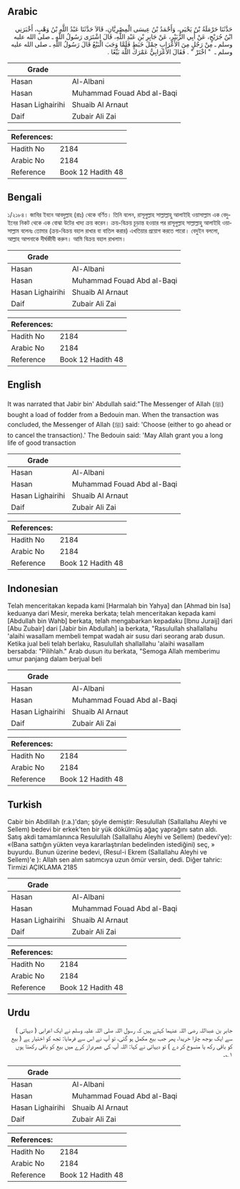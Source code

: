 ## Arabic


<div dir="rtl" lang="ar" style={{fontSize:'larger',backgroundColor:'#f8f9fa',padding:20}}>
حَدَّثَنَا حَرْمَلَةُ بْنُ يَحْيَى، وَأَحْمَدُ بْنُ عِيسَى الْمِصْرِيَّانِ، قَالاَ حَدَّثَنَا عَبْدُ اللَّهِ بْنُ وَهْبٍ، أَخْبَرَنِي ابْنُ جُرَيْجٍ، عَنْ أَبِي الزُّبَيْرِ، عَنْ جَابِرِ بْنِ عَبْدِ اللَّهِ، قَالَ اشْتَرَى رَسُولُ اللَّهِ ـ صلى الله عليه وسلم ـ مِنْ رَجُلٍ مِنَ الأَعْرَابِ حِمْلَ خَبَطٍ فَلَمَّا وَجَبَ الْبَيْعُ قَالَ رَسُولُ اللَّهِ ـ صلى الله عليه وسلم ـ ‏ "‏ اخْتَرْ ‏"‏ ‏.‏ فَقَالَ الأَعْرَابِيُّ عَمْرَكَ اللَّهَ بَيِّعًا ‏.‏
</div>
<div style={{backgroundColor:'#f8f9fa',padding:20, marginBottom: 10}}><table> <thead> <tr> <th>Grade</th> <th></th> </tr> </thead> <tbody> <tr><td>Hasan</td><td>Al-Albani</td></tr><tr><td>Hasan</td><td>Muhammad Fouad Abd al-Baqi</td></tr><tr><td>Hasan Lighairihi</td><td>Shuaib Al Arnaut</td></tr><tr><td>Daif</td><td>Zubair Ali Zai</td></tr></tbody></table><table> <thead> <tr> <th>References:</th> <th></th> </tr> </thead> <tbody><tr><td>Hadith No</td><td>2184</td></tr><tr><td>Arabic No</td><td>2184</td></tr><tr><td>Reference</td><td>Book 12 Hadith 48</td></tr></tbody></table></div>

## Bengali


<div dir="ltr" lang="bn" style={{fontSize:'larger',backgroundColor:'#f8f9fa',padding:20}}>
১/২১৮৪। জাবির ইবনে আবদুল্লাহ (রাঃ) থেকে বর্ণিত। তিনি বলেন, রাসূলুল্লাহ সাল্লাল্লাহু আলাইহি ওয়াসাল্লাম এক বেদুইনের নিকট থেকে এক বোঝা উটের খাদ্য ক্রয় করেন। ক্রয়-বিক্রয় চূড়ান্ত হওয়ার পর রাসূলুল্লাহ সাল্লাল্লাহু আলাইহি ওয়াসাল্লাম বলেনঃ তোমার (ক্রয়-বিক্রয় বহাল রাখার বা বাতিল করার) এখতিয়ার প্রয়োগ করতে পারো। বেদুইন বললো, আল্লাহ আপনাকে দীর্ঘজীবী করুন। আমি বিক্রয় বহাল রাখলাম।
</div>
<div style={{backgroundColor:'#f8f9fa',padding:20, marginBottom: 10}}><table> <thead> <tr> <th>Grade</th> <th></th> </tr> </thead> <tbody> <tr><td>Hasan</td><td>Al-Albani</td></tr><tr><td>Hasan</td><td>Muhammad Fouad Abd al-Baqi</td></tr><tr><td>Hasan Lighairihi</td><td>Shuaib Al Arnaut</td></tr><tr><td>Daif</td><td>Zubair Ali Zai</td></tr></tbody></table><table> <thead> <tr> <th>References:</th> <th></th> </tr> </thead> <tbody><tr><td>Hadith No</td><td>2184</td></tr><tr><td>Arabic No</td><td>2184</td></tr><tr><td>Reference</td><td>Book 12 Hadith 48</td></tr></tbody></table></div>

## English


<div dir="ltr" lang="en" style={{fontSize:'larger',backgroundColor:'#f8f9fa',padding:20}}>
It was narrated that Jabir bin' Abdullah said:"The Messenger of Allah (ﷺ) bought a load of fodder from a Bedouin man. When the transaction was concluded, the Messenger of Allah (ﷺ) said: 'Choose (either to go ahead or to cancel the transaction).' The Bedouin said: 'May Allah grant you a long life of good transaction
</div>
<div style={{backgroundColor:'#f8f9fa',padding:20, marginBottom: 10}}><table> <thead> <tr> <th>Grade</th> <th></th> </tr> </thead> <tbody> <tr><td>Hasan</td><td>Al-Albani</td></tr><tr><td>Hasan</td><td>Muhammad Fouad Abd al-Baqi</td></tr><tr><td>Hasan Lighairihi</td><td>Shuaib Al Arnaut</td></tr><tr><td>Daif</td><td>Zubair Ali Zai</td></tr></tbody></table><table> <thead> <tr> <th>References:</th> <th></th> </tr> </thead> <tbody><tr><td>Hadith No</td><td>2184</td></tr><tr><td>Arabic No</td><td>2184</td></tr><tr><td>Reference</td><td>Book 12 Hadith 48</td></tr></tbody></table></div>

## Indonesian


<div dir="ltr" lang="id" style={{fontSize:'larger',backgroundColor:'#f8f9fa',padding:20}}>
Telah menceritakan kepada kami [Harmalah bin Yahya] dan [Ahmad bin Isa] keduanya dari Mesir, mereka berkata; telah menceritakan kepada kami [Abdullah bin Wahb] berkata, telah mengabarkan kepadaku [Ibnu Juraij] dari [Abu Zubair] dari [Jabir bin Abdullah] ia berkata, "Rasulullah shallallahu 'alaihi wasallam membeli tempat wadah air susu dari seorang arab dusun. Ketika jual beli telah berlaku, Rasulullah shallallahu 'alaihi wasallam bersabda: "Pilihlah." Arab dusun itu berkata, "Semoga Allah memberimu umur panjang dalam berjual beli
</div>
<div style={{backgroundColor:'#f8f9fa',padding:20, marginBottom: 10}}><table> <thead> <tr> <th>Grade</th> <th></th> </tr> </thead> <tbody> <tr><td>Hasan</td><td>Al-Albani</td></tr><tr><td>Hasan</td><td>Muhammad Fouad Abd al-Baqi</td></tr><tr><td>Hasan Lighairihi</td><td>Shuaib Al Arnaut</td></tr><tr><td>Daif</td><td>Zubair Ali Zai</td></tr></tbody></table><table> <thead> <tr> <th>References:</th> <th></th> </tr> </thead> <tbody><tr><td>Hadith No</td><td>2184</td></tr><tr><td>Arabic No</td><td>2184</td></tr><tr><td>Reference</td><td>Book 12 Hadith 48</td></tr></tbody></table></div>

## Turkish


<div dir="ltr" lang="tr" style={{fontSize:'larger',backgroundColor:'#f8f9fa',padding:20}}>
Cabir bin Abdillah (r.a.)'dan; şöyle demiştir: Resulullah (Sallallahu Aleyhi ve Sellem) bedevi bir erkek'ten bir yük dökülmüş ağaç yaprağını satın aldı. Satış akdi tamamlanınca Resulullah (Sallallahu Aleyhi ve Sellem) (bedevi'ye): «(Bana sattığın yükten veya kararlaştırılan bedelinden istediğini) seç, » buyurdu. Bunun üzerine bedevi, (Resul-i Ekrem (Sallallahu Aleyhi ve Sellem)'e ): Allah sen alım satımcıya uzun ömür versin, dedi. Diğer tahric: Tirmizi AÇIKLAMA 2185
</div>
<div style={{backgroundColor:'#f8f9fa',padding:20, marginBottom: 10}}><table> <thead> <tr> <th>Grade</th> <th></th> </tr> </thead> <tbody> <tr><td>Hasan</td><td>Al-Albani</td></tr><tr><td>Hasan</td><td>Muhammad Fouad Abd al-Baqi</td></tr><tr><td>Hasan Lighairihi</td><td>Shuaib Al Arnaut</td></tr><tr><td>Daif</td><td>Zubair Ali Zai</td></tr></tbody></table><table> <thead> <tr> <th>References:</th> <th></th> </tr> </thead> <tbody><tr><td>Hadith No</td><td>2184</td></tr><tr><td>Arabic No</td><td>2184</td></tr><tr><td>Reference</td><td>Book 12 Hadith 48</td></tr></tbody></table></div>

## Urdu


<div dir="rtl" lang="ur" style={{fontSize:'larger',backgroundColor:'#f8f9fa',padding:20}}>
جابر بن عبداللہ رضی اللہ عنہما کہتے ہیں کہ رسول اللہ صلی اللہ علیہ وسلم نے ایک اعرابی ( دیہاتی ) سے ایک بوجھ چارا خریدا، پھر جب بیع مکمل ہو گئی، تو آپ نے اس سے فرمایا: تجھ کو اختیار ہے ( بیع کو باقی رکھ یا منسوخ کر دے ) تو دیہاتی نے کہا: اللہ آپ کی عمردراز کرے میں بیع کو باقی رکھتا ہوں ۱؎۔
</div>
<div style={{backgroundColor:'#f8f9fa',padding:20, marginBottom: 10}}><table> <thead> <tr> <th>Grade</th> <th></th> </tr> </thead> <tbody> <tr><td>Hasan</td><td>Al-Albani</td></tr><tr><td>Hasan</td><td>Muhammad Fouad Abd al-Baqi</td></tr><tr><td>Hasan Lighairihi</td><td>Shuaib Al Arnaut</td></tr><tr><td>Daif</td><td>Zubair Ali Zai</td></tr></tbody></table><table> <thead> <tr> <th>References:</th> <th></th> </tr> </thead> <tbody><tr><td>Hadith No</td><td>2184</td></tr><tr><td>Arabic No</td><td>2184</td></tr><tr><td>Reference</td><td>Book 12 Hadith 48</td></tr></tbody></table></div>